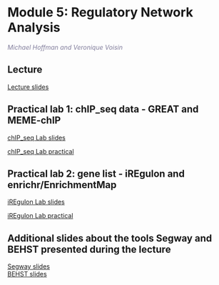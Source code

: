 # Module 5: Regulatory Network Analysis {#intro-regulatory-networks}

*<font color="#827e9c">Michael Hoffman and Veronique Voisin</font>*

## Lecture  
 [Lecture slides](./lectures/Pathways_2021_Module5_lecture_MH.pdf)  

## Practical lab 1: chIP_seq data - GREAT and MEME-chIP
  [chIP_seq Lab slides](./lectures/Pathways_2021_Module5_lab_chipseq.pdf)  

  [chIP_seq Lab practical](#regulatory_network_chipseq_lab)

## Practical lab 2: gene list - iREgulon and enrichr/EnrichmentMap

  [iREgulon Lab slides](./lectures/Pathways_2021_Module5_lab_iregulon.pdf)  

  [iREgulon Lab practical](#regulatory_network_lab)
  
## Additional slides about the tools Segway and BEHST presented during the lecture 

  [Segway slides](./lectures/Pathways_2021_Module5_segway.pdf)  
  [BEHST slides](./lectures/Pathways_2021_Module5_behst.pdf)  
